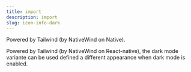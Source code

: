 ```yaml
---
title: import
description: import
slug: icon-info-dark
---
```


Powered by Tailwind (by NativeWind on Native).

Powered by Tailwind (by NativeWind on React-native), the dark mode variante can be used defined a different appearance when dark mode is enabled.
